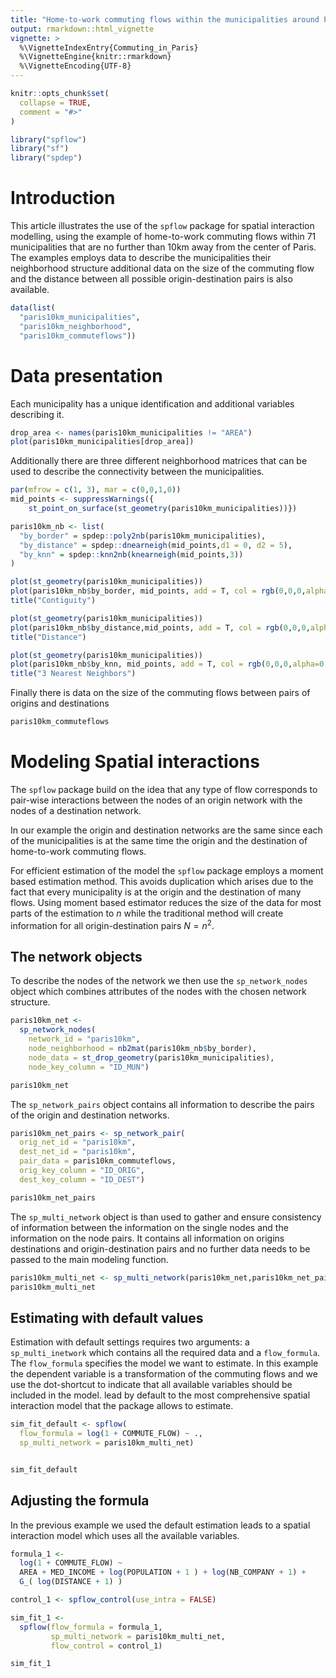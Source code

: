 ```yaml
---
title: "Home-to-work commuting flows within the municipalities around Paris"
output: rmarkdown::html_vignette
vignette: >
  %\VignetteIndexEntry{Commuting_in_Paris}
  %\VignetteEngine{knitr::rmarkdown}
  %\VignetteEncoding{UTF-8}
---
```


```r
knitr::opts_chunk$set(
  collapse = TRUE,
  comment = "#>"
)
```


```r
library("spflow")
library("sf")
library("spdep")
```

# Introduction

This article illustrates the use of the `spflow` package for spatial interaction modelling, using the example of home-to-work commuting flows within 71 municipalities that are no further than 10km away from the center of Paris.
The examples employs data to describe the municipalities their neighborhood structure additional data on the size of the commuting flow and the distance between all possible origin-destination pairs is also available.


```r
data(list(
  "paris10km_municipalities",
  "paris10km_neighborhood",
  "paris10km_commuteflows"))
```

# Data presentation

Each municipality has a unique identification and additional variables describing it.

```r
drop_area <- names(paris10km_municipalities != "AREA")
plot(paris10km_municipalities[drop_area])
```


Additionally there are three different neighborhood matrices that can be used to describe the connectivity between the municipalities.

```r
par(mfrow = c(1, 3), mar = c(0,0,1,0))
mid_points <- suppressWarnings({
    st_point_on_surface(st_geometry(paris10km_municipalities))})

paris10km_nb <- list(
  "by_border" = spdep::poly2nb(paris10km_municipalities),
  "by_distance" = spdep::dnearneigh(mid_points,d1 = 0, d2 = 5),
  "by_knn" = spdep::knn2nb(knearneigh(mid_points,3))
)

plot(st_geometry(paris10km_municipalities))
plot(paris10km_nb$by_border, mid_points, add = T, col = rgb(0,0,0,alpha=0.5))
title("Contiguity") 

plot(st_geometry(paris10km_municipalities))
plot(paris10km_nb$by_distance,mid_points, add = T, col = rgb(0,0,0,alpha=0.5)) 
title("Distance") 

plot(st_geometry(paris10km_municipalities))
plot(paris10km_nb$by_knn, mid_points, add = T, col = rgb(0,0,0,alpha=0.5))
title("3 Nearest Neighbors") 
```

Finally there is data on the size of the commuting flows between pairs of origins and destinations

```r
paris10km_commuteflows 
```


# Modeling Spatial interactions

The `spflow` package build on the idea that any type of flow corresponds to pair-wise interactions between the nodes of an origin network with the nodes of a destination network.

In our example the origin and destination networks are the same since each of the municipalities is at the same time the origin and the destination of home-to-work commuting flows.


For efficient estimation of the model the `spflow` package employs a moment based estimation method.
This avoids duplication which arises due to the fact that every municipality is at the origin and the destination of many flows.
Using moment based estimator reduces the size of the data for most parts of the estimation to $n$ while the traditional method will create information for all origin-destination pairs $N = n^2$. 

## The network objects 

To describe the nodes of the network we then use the `sp_network_nodes` object which combines attributes of the nodes with the chosen network structure.

```r
paris10km_net <- 
  sp_network_nodes(
    network_id = "paris10km",
    node_neighborhood = nb2mat(paris10km_nb$by_border),
    node_data = st_drop_geometry(paris10km_municipalities),
    node_key_column = "ID_MUN")

paris10km_net
```

The `sp_network_pairs` object contains all information to describe the pairs of the origin and destination networks.

```r
paris10km_net_pairs <- sp_network_pair(
  orig_net_id = "paris10km",
  dest_net_id = "paris10km",
  pair_data = paris10km_commuteflows,
  orig_key_column = "ID_ORIG",
  dest_key_column = "ID_DEST")

paris10km_net_pairs
```

The `sp_multi_network` object is than used to gather and ensure consistency of information between the information on the single nodes and the information on the node pairs.
It contains all information on origins destinations and origin-destination pairs and no further data needs to be passed to the main modeling function.

```r
paris10km_multi_net <- sp_multi_network(paris10km_net,paris10km_net_pairs)
paris10km_multi_net

```

## Estimating with default values

Estimation with default settings requires two arguments: a `sp_multi_inetwork` which contains all the required data and a `flow_formula`.
The `flow_formula` specifies the model we want to estimate.
In this example the dependent variable is a transformation of the commuting flows and we use the dot-shortcut to indicate that all available variables should be included in the model.
lead by default to the most comprehensive spatial interaction model that the package allows to estimate.

```r
sim_fit_default <- spflow(
  flow_formula = log(1 + COMMUTE_FLOW) ~ .,
  sp_multi_network = paris10km_multi_net)


sim_fit_default
```

## Adjusting the formula

In the previous example we used the default estimation leads to a spatial interaction model which uses all the available variables.


```r
formula_1 <- 
  log(1 + COMMUTE_FLOW) ~ 
  AREA + MED_INCOME + log(POPULATION + 1 ) + log(NB_COMPANY + 1) + 
  G_( log(DISTANCE + 1) )

control_1 <- spflow_control(use_intra = FALSE)

sim_fit_1 <- 
  spflow(flow_formula = formula_1,
         sp_multi_network = paris10km_multi_net,
         flow_control = control_1)

sim_fit_1
```



